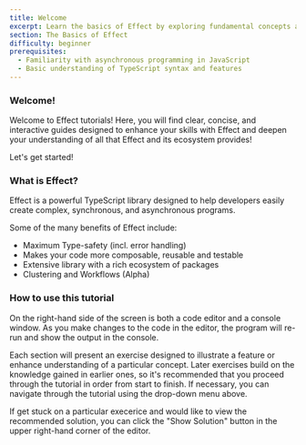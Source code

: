 ```yaml
---
title: Welcome
excerpt: Learn the basics of Effect by exploring fundamental concepts and core data types.
section: The Basics of Effect
difficulty: beginner
prerequisites:
  - Familiarity with asynchronous programming in JavaScript
  - Basic understanding of TypeScript syntax and features
---
```


### Welcome!

Welcome to Effect tutorials! Here, you will find clear, concise, and interactive
guides designed to enhance your skills with Effect and deepen your understanding
of all that Effect and its ecosystem provides!

Let's get started!

### What is Effect?

Effect is a powerful TypeScript library designed to help developers easily
create complex, synchronous, and asynchronous programs.

Some of the many benefits of Effect include:

- Maximum Type-safety (incl. error handling)
- Makes your code more composable, reusable and testable
- Extensive library with a rich ecosystem of packages
- Clustering and Workflows (Alpha)

### How to use this tutorial

On the right-hand side of the screen is both a code editor and a console window.
As you make changes to the code in the editor, the program will re-run and show
the output in the console.

Each section will present an exercise designed to illustrate a feature or
enhance understanding of a particular concept. Later exercises build on the
knowledge gained in earlier ones, so it's recommended that you proceed through
the tutorial in order from start to finish. If necessary, you can navigate
through the tutorial using the drop-down menu above.

If get stuck on a particular execerice and would like to view the recommended
solution, you can click the "Show Solution" button in the upper right-hand
corner of the editor.
